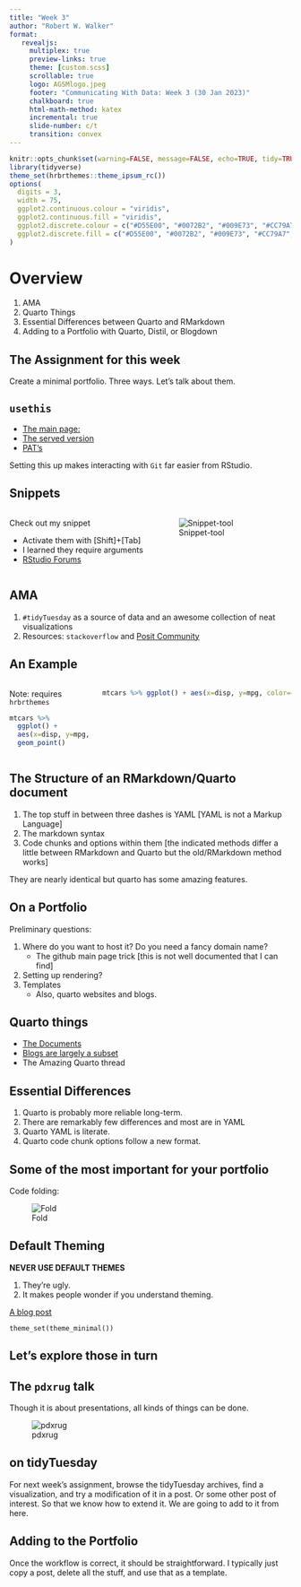 ```yaml
---
title: "Week 3"
author: "Robert W. Walker"
format: 
   revealjs:
     multiplex: true
     preview-links: true
     theme: [custom.scss]
     scrollable: true
     logo: AGSMlogo.jpeg
     footer: "Communicating With Data: Week 3 (30 Jan 2023)"
     chalkboard: true
     html-math-method: katex
     incremental: true
     slide-number: c/t
     transition: convex
---
```


```r
knitr::opts_chunk$set(warning=FALSE, message=FALSE, echo=TRUE, tidy=TRUE, comment=NA, prompt=FALSE, fig.height=6, fig.width=6.5, fig.retina = 3, dev = 'svg', eval=TRUE)
library(tidyverse)
theme_set(hrbrthemes::theme_ipsum_rc())
options(
  digits = 3,
  width = 75,
  ggplot2.continuous.colour = "viridis",
  ggplot2.continuous.fill = "viridis",
  ggplot2.discrete.colour = c("#D55E00", "#0072B2", "#009E73", "#CC79A7", "#E69F00", "#56B4E9", "#F0E442"),
  ggplot2.discrete.fill = c("#D55E00", "#0072B2", "#009E73", "#CC79A7", "#E69F00", "#56B4E9", "#F0E442")
)
```

# Overview

1. AMA
2. Quarto Things
3. Essential Differences between Quarto and RMarkdown
4. Adding to a Portfolio with Quarto, Distil, or Blogdown

## The Assignment for this week

Create a minimal portfolio.  Three ways.  Let's talk about them.

## `usethis`

- [The main page:](https://github.com/r-lib/usethis)
- [The served version](https://usethis.r-lib.org/index.html)
- [PAT's](https://usethis.r-lib.org/reference/github-token.html)

Setting this up makes interacting with `Git` far easier from RStudio.

## Snippets

:::: {.columns}
::: {.column width="50%"}
Check out my snippet

- Activate them with [Shift]+[Tab]
- I learned they require arguments
- [RStudio Forums](https://community.rstudio.com/t/snippet-for-multicolumn-in-quarto-markdown/158654)
:::
::: {.column width="50%"}
![Snippet-tool](img/Screenshot 2023-01-30 at 3.01.24 PM.png)        
:::
::::

## AMA

1. `#tidyTuesday` as a source of data and an awesome collection of neat visualizations
2. Resources: `stackoverflow` and [Posit Community](https://community.rstudio.com/)

## An Example

:::: {.columns}

::: {.column width="30%"}

Note: requires `hrbrthemes`

```r
mtcars %>% 
  ggplot() + 
  aes(x=disp, y=mpg, color=cyl) + 
  geom_point()
```
:::

::: {.column width="70%"}
```r
mtcars %>% ggplot() + aes(x=disp, y=mpg, color=cyl) + geom_point()
```
:::
::::




## The Structure of an RMarkdown/Quarto document

1. The top stuff in between three dashes is YAML [YAML is not a Markup Language]
2. The markdown syntax
3. Code chunks and options within them [the indicated methods differ a little between RMarkdown and Quarto but the old/RMarkdown method works]

They are nearly identical but quarto has some amazing features.

## On a Portfolio

Preliminary questions: 

1. Where do you want to host it?  Do you need a fancy domain name?
   - The github main page trick [this is not well documented that I can find]
2. Setting up rendering?
3. Templates 
   - Also, quarto websites and blogs.

## Quarto things

- [The Documents](https://quarto.org/docs/websites/)
- [Blogs are largely a subset](https://quarto.org/docs/websites/website-blog.html)
- The Amazing Quarto thread

## Essential Differences

1. Quarto is probably more reliable long-term.
2. There are remarkably few differences and most are in YAML
3. Quarto YAML is literate.
4. Quarto code chunk options follow a new format.

## Some of the most important for your portfolio

Code folding:

![Fold](img/Screenshot 2023-01-30 at 2.56.52 PM.png)

## Default Theming

**NEVER USE DEFAULT THEMES**

1. They're ugly.
2. It makes people wonder if you understand theming.

[A blog post](https://robertwwalker.github.io/DADM-FAQ/posts/default-ggplot-theme-set/)

```
theme_set(theme_minimal())
```

## Let's explore those in turn

## The `pdxrug` talk

Though it is about presentations, all kinds of things can be done.

![pdxrug](https://robertwwalker.github.io/pdxrug/)

## on tidyTuesday

For next week's assignment, browse the tidyTuesday archives, find a visualization, and try a modification of it in a post.  Or some other post of interest. So that we know how to extend it.  We are going to add to it from here.

## Adding to the Portfolio

Once the workflow is correct, it should be straightforward.  I typically just copy a post, delete all the stuff, and use that as a template.